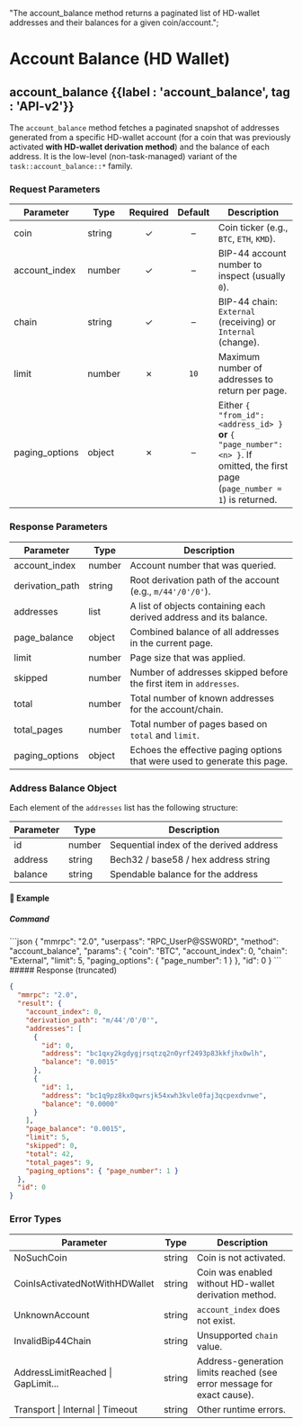   "The account_balance method returns a paginated list of HD-wallet addresses and their balances for a given coin/account.";

# Account Balance (HD Wallet)

## account\_balance {{label : 'account_balance', tag : 'API-v2'}}

The `account_balance` method fetches a paginated snapshot of addresses generated from a specific HD-wallet account
(for a coin that was previously activated **with HD-wallet derivation method**) and the balance of each address.
It is the low-level (non-task-managed) variant of the `task::account_balance::*` family.

### Request Parameters

| Parameter       | Type   | Required | Default | Description                                                                                                                       |
| --------------- | ------ | :------: | :-----: | --------------------------------------------------------------------------------------------------------------------------------- |
| coin            | string |     ✓    |    –    | Coin ticker (e.g., `BTC`, `ETH`, `KMD`).                                                                                          |
| account\_index  | number |     ✓    |    –    | BIP-44 account number to inspect (usually `0`).                                                                                   |
| chain           | string |     ✓    |    –    | BIP-44 chain: `External` (receiving) or `Internal` (change).                                                                      |
| limit           | number |     ✗    |   `10`  | Maximum number of addresses to return per page.                                                                                   |
| paging\_options | object |     ✗    |    –    | Either `{ "from_id": <address_id> }` **or** `{ "page_number": <n> }`. If omitted, the first page (`page_number = 1`) is returned. |

### Response Parameters

| Parameter        | Type   | Description                                                               |
| ---------------- | ------ | ------------------------------------------------------------------------- |
| account\_index   | number | Account number that was queried.                                          |
| derivation\_path | string | Root derivation path of the account (e.g., `m/44'/0'/0'`).                |
| addresses        | list   | A list of objects containing each derived address and its balance.        |
| page\_balance    | object | Combined balance of all addresses in the current page.                    |
| limit            | number | Page size that was applied.                                               |
| skipped          | number | Number of addresses skipped before the first item in `addresses`.         |
| total            | number | Total number of known addresses for the account/chain.                    |
| total\_pages     | number | Total number of pages based on `total` and `limit`.                       |
| paging\_options  | object | Echoes the effective paging options that were used to generate this page. |

### Address Balance Object

Each element of the `addresses` list has the following structure:

| Parameter | Type   | Description                             |
| --------- | ------ | --------------------------------------- |
| id        | number | Sequential index of the derived address |
| address   | string | Bech32 / base58 / hex address string    |
| balance   | string | Spendable balance for the address       |

#### 📌 Example

##### Command

<CodeGroup title="Account Balance" tag="POST" label="account_balance" mm2MethodDecorate="true">
  ```json
  {
    "mmrpc": "2.0",
    "userpass": "RPC_UserP@SSW0RD",
    "method": "account_balance",
    "params": {
      "coin": "BTC",
      "account_index": 0,
      "chain": "External",
      "limit": 5,
      "paging_options": {
        "page_number": 1
      }
    },
    "id": 0
  }
  ```
</CodeGroup>

<CollapsibleSection expandedText="Hide Response" collapsedText="Show Response">
  ##### Response (truncated)

  ```json
  {
    "mmrpc": "2.0",
    "result": {
      "account_index": 0,
      "derivation_path": "m/44'/0'/0'",
      "addresses": [
        {
          "id": 0,
          "address": "bc1qxy2kgdygjrsqtzq2n0yrf2493p83kkfjhx0wlh",
          "balance": "0.0015"
        },
        {
          "id": 1,
          "address": "bc1q9pz8kx0qwrsjk54xwh3kvle0faj3qcpexdvnwe",
          "balance": "0.0000"
        }
      ],
      "page_balance": "0.0015",
      "limit": 5,
      "skipped": 0,
      "total": 42,
      "total_pages": 9,
      "paging_options": { "page_number": 1 }
    },
    "id": 0
  }
  ```
</CollapsibleSection>

### Error Types

| Parameter                          | Type   | Description                                                            |
| ---------------------------------- | ------ | ---------------------------------------------------------------------- |
| NoSuchCoin                         | string | Coin is not activated.                                                 |
| CoinIsActivatedNotWithHDWallet     | string | Coin was enabled without HD-wallet derivation method.                  |
| UnknownAccount                     | string | `account_index` does not exist.                                        |
| InvalidBip44Chain                  | string | Unsupported `chain` value.                                             |
| AddressLimitReached \| GapLimit... | string | Address-generation limits reached (see error message for exact cause). |
| Transport \| Internal \| Timeout   | string | Other runtime errors.                                                  |
